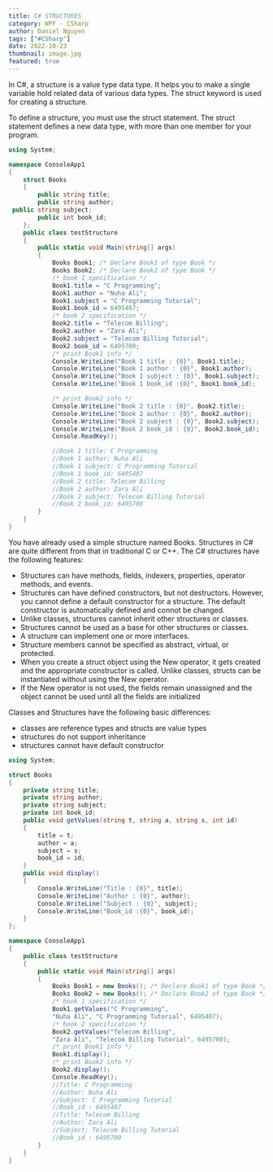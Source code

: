 ```yaml
---
title: C# STRUCTURES
category: WPF - CSharp
author: Daniel Nguyen
tags: ["#CSharp"]
date: 2022-10-23
thumbnail: image.jpg
featured: true
---
```


In C#, a structure is a value type data type. It helps you to make a single variable 
hold related data of various data types. The struct keyword is used for creating a 
structure.

To define a structure, you must use the struct statement. The struct statement 
defines a new data type, with more than one member for your program.

```c#
using System;

namespace ConsoleApp1
{
    struct Books
    {
        public string title;
        public string author;
 public string subject;
        public int book_id;
    };
    public class testStructure
    {
        public static void Main(string[] args)
        {
            Books Book1; /* Declare Book1 of type Book */
            Books Book2; /* Declare Book2 of type Book */
            /* book 1 specification */
            Book1.title = "C Programming";
            Book1.author = "Nuha Ali";
            Book1.subject = "C Programming Tutorial";
            Book1.book_id = 6495407;
            /* book 2 specification */
            Book2.title = "Telecom Billing";
            Book2.author = "Zara Ali";
            Book2.subject = "Telecom Billing Tutorial";
            Book2.book_id = 6495700;
            /* print Book1 info */
            Console.WriteLine("Book 1 title : {0}", Book1.title);
            Console.WriteLine("Book 1 author : {0}", Book1.author);
            Console.WriteLine("Book 1 subject : {0}", Book1.subject);
            Console.WriteLine("Book 1 book_id :{0}", Book1.book_id);

            /* print Book2 info */
            Console.WriteLine("Book 2 title : {0}", Book2.title);
            Console.WriteLine("Book 2 author : {0}", Book2.author);
            Console.WriteLine("Book 2 subject : {0}", Book2.subject);
            Console.WriteLine("Book 2 book_id : {0}", Book2.book_id);
            Console.ReadKey();

            //Book 1 title: C Programming
            //Book 1 author: Nuha Ali
            //Book 1 subject: C Programming Tutorial
            //Book 1 book_id: 6495407
            //Book 2 title: Telecom Billing
            //Book 2 author: Zara Ali
            //Book 2 subject: Telecom Billing Tutorial
            //Book 2 book_id: 6495700
        }
    }
}
```

You have already used a simple structure named Books. Structures in C# are quite 
different from that in traditional C or C++. The C# structures have the following 
features:

- Structures can have methods, fields, indexers, properties, operator methods, 
and events.
- Structures can have defined constructors, but not destructors. However, you
cannot define a default constructor for a structure. The default constructor is 
automatically defined and connot be changed.
- Unlike classes, structures cannot inherit other structures or classes.
- Structures cannot be used as a base for other structures or classes.
- A structure can implement one or more interfaces.
- Structure members cannot be specified as abstract, virtual, or protected.
- When you create a struct object using the New operator, it gets created and 
the appropriate constructor is called. Unlike classes, structs can be instantiated 
without using the New operator.
- If the New operator is not used, the fields remain unassigned and the object 
cannot be used until all the fields are initialized

Classes and Structures have the following basic differences:

- classes are reference types and structs are value types
- structures do not support inheritance
- structures cannot have default constructor

```c#
using System;

struct Books
{
    private string title;
    private string author;
    private string subject;
    private int book_id;
    public void getValues(string t, string a, string s, int id)
    {
        title = t;
        author = a;
        subject = s;
        book_id = id;
    }
    public void display()
    {
        Console.WriteLine("Title : {0}", title);
        Console.WriteLine("Author : {0}", author);
        Console.WriteLine("Subject : {0}", subject);
        Console.WriteLine("Book_id :{0}", book_id);
    }
};

namespace ConsoleApp1
{
    public class testStructure
    {
        public static void Main(string[] args)
        {
            Books Book1 = new Books(); /* Declare Book1 of type Book */
            Books Book2 = new Books(); /* Declare Book2 of type Book */
            /* book 1 specification */
            Book1.getValues("C Programming",
            "Nuha Ali", "C Programming Tutorial", 6495407);
            /* book 2 specification */
            Book2.getValues("Telecom Billing",
            "Zara Ali", "Telecom Billing Tutorial", 6495700);
            /* print Book1 info */
            Book1.display();
            /* print Book2 info */
            Book2.display();
            Console.ReadKey();
            //Title: C Programming
            //Author: Nuha Ali
            //Subject: C Programming Tutorial
            //Book_id : 6495407
            //Title: Telecom Billing
            //Author: Zara Ali
            //Subject: Telecom Billing Tutorial
            //Book_id : 6495700
        }
    }
}
```